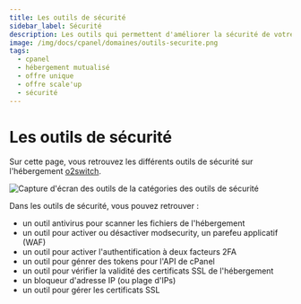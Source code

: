 ```yaml
---
title: Les outils de sécurité
sidebar_label: Sécurité
description: Les outils qui permettent d'améliorer la sécurité de votre hébergement 
image: /img/docs/cpanel/domaines/outils-securite.png
tags:
  - cpanel
  - hébergement mutualisé
  - offre unique
  - offre scale'up
  - sécurité
---
```


# Les outils de sécurité

Sur cette page, vous retrouvez les différents outils de sécurité sur l'hébergement [o2switch](https://www.o2switch.fr/).

<Image
    src="/img/docs/cpanel/securite/outils-securite.png"
    alt="Capture d'écran des outils de la catégories des outils de sécurité"
    caption="Capture d'écran de la rubrique des sécurité dans l'interface technique"
    title="Les outils de sécurité" />

Dans les outils de sécurité, vous pouvez retrouver :
  * un outil antivirus pour scanner les fichiers de l'hébergement 
  * un outil pour activer ou désactiver modsecurity, un parefeu applicatif (WAF)
  * un outil pour activer l'authentification à deux facteurs 2FA
  * un outil pour génrer des tokens pour l'API de cPanel 
  * un outil pour vérifier la validité des certificats SSL de l'hébergement 
  * un bloqueur d'adresse IP (ou plage d'IPs)
  * un outil pour gérer les certificats SSL 

<ToolCard tool="imunify-antivirus" />

<ToolCard tool="two_factor_authentication" />

<ToolCard tool="ip_blocker" />

<ToolCard tool="letsencrypt-cpanel" />

<ToolCard tool="ssl_tls" />

<ToolCard tool="mod_security" />

<ToolCard tool="tls_status" />

<ToolCard tool="api_tokens" />

